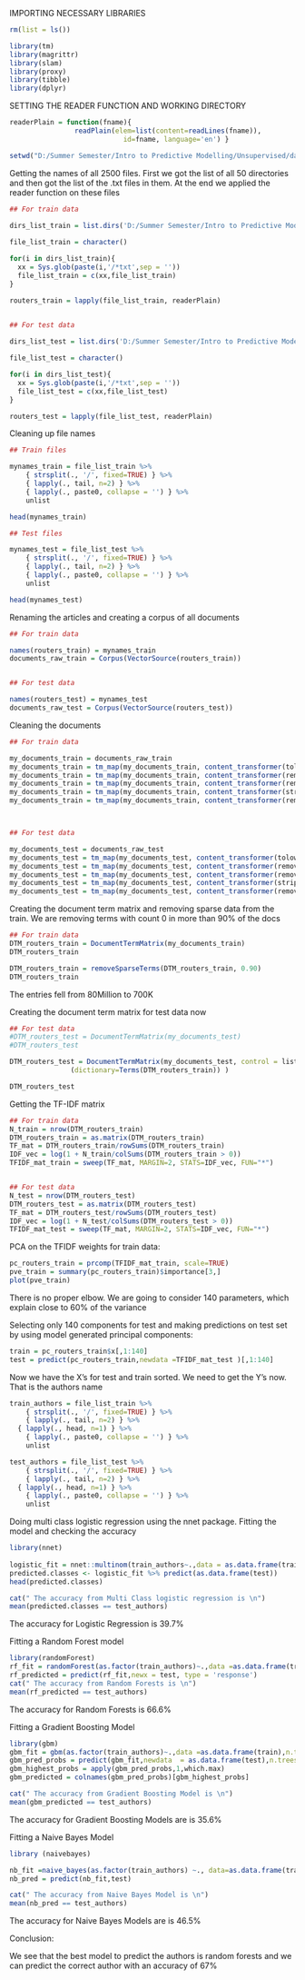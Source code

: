 

IMPORTING NECESSARY LIBRARIES

```r
rm(list = ls())

library(tm) 
library(magrittr)
library(slam)
library(proxy)
library(tibble)
library(dplyr)
```


SETTING THE READER FUNCTION AND WORKING DIRECTORY
```r
readerPlain = function(fname){
				readPlain(elem=list(content=readLines(fname)), 
							id=fname, language='en') }

setwd("D:/Summer Semester/Intro to Predictive Modelling/Unsupervised/data/ReutersC50")

```

Getting the names of all 2500 files. First we got the list of all 50 directories and then got the list of the .txt files in them.
At the end we applied the reader function on these files

```r

## For train data
 
dirs_list_train = list.dirs('D:/Summer Semester/Intro to Predictive Modelling/Unsupervised/data/ReutersC50/C50train',recursive = FALSE)

file_list_train = character()

for(i in dirs_list_train){
  xx = Sys.glob(paste(i,'/*txt',sep = ''))
  file_list_train = c(xx,file_list_train)
}

routers_train = lapply(file_list_train, readerPlain) 


## For test data
 
dirs_list_test = list.dirs('D:/Summer Semester/Intro to Predictive Modelling/Unsupervised/data/ReutersC50/C50test',recursive = FALSE)

file_list_test = character()

for(i in dirs_list_test){
  xx = Sys.glob(paste(i,'/*txt',sep = ''))
  file_list_test = c(xx,file_list_test)
}

routers_test = lapply(file_list_test, readerPlain) 


```


Cleaning up file names

```r

## Train files

mynames_train = file_list_train %>%
	{ strsplit(., '/', fixed=TRUE) } %>%
	{ lapply(., tail, n=2) } %>%
	{ lapply(., paste0, collapse = '') } %>%
	unlist

head(mynames_train)

## Test files

mynames_test = file_list_test %>%
	{ strsplit(., '/', fixed=TRUE) } %>%
	{ lapply(., tail, n=2) } %>%
	{ lapply(., paste0, collapse = '') } %>%
	unlist

head(mynames_test)

```

Renaming the articles and creating a corpus of all documents

```r
## For train data

names(routers_train) = mynames_train
documents_raw_train = Corpus(VectorSource(routers_train))


## For test data

names(routers_test) = mynames_test
documents_raw_test = Corpus(VectorSource(routers_test))


```


Cleaning the documents

```r
## For train data

my_documents_train = documents_raw_train
my_documents_train = tm_map(my_documents_train, content_transformer(tolower)) # make everything lowercase
my_documents_train = tm_map(my_documents_train, content_transformer(removeNumbers)) # remove numbers
my_documents_train = tm_map(my_documents_train, content_transformer(removePunctuation)) # remove punctuation
my_documents_train = tm_map(my_documents_train, content_transformer(stripWhitespace)) ## remove excess white-space
my_documents_train = tm_map(my_documents_train, content_transformer(removeWords), stopwords("en"))



## For test data

my_documents_test = documents_raw_test
my_documents_test = tm_map(my_documents_test, content_transformer(tolower)) # make everything lowercase
my_documents_test = tm_map(my_documents_test, content_transformer(removeNumbers)) # remove numbers
my_documents_test = tm_map(my_documents_test, content_transformer(removePunctuation)) # remove punctuation
my_documents_test = tm_map(my_documents_test, content_transformer(stripWhitespace)) ## remove excess white-space
my_documents_test = tm_map(my_documents_test, content_transformer(removeWords), stopwords("en"))

```



Creating the document term matrix and removing sparse data from the train. We are removing terms with count 0 in more than 90% of the docs

```r
## For train data
DTM_routers_train = DocumentTermMatrix(my_documents_train)
DTM_routers_train

DTM_routers_train = removeSparseTerms(DTM_routers_train, 0.90)
DTM_routers_train


```
The entries fell from 80Million to 700K


Creating the document term matrix for test data now
```r


## For test data
#DTM_routers_test = DocumentTermMatrix(my_documents_test)
#DTM_routers_test

DTM_routers_test = DocumentTermMatrix(my_documents_test, control = list
               (dictionary=Terms(DTM_routers_train)) )

DTM_routers_test


```




Getting the TF-IDF matrix

```r
## For train data
N_train = nrow(DTM_routers_train)
DTM_routers_train = as.matrix(DTM_routers_train)
TF_mat = DTM_routers_train/rowSums(DTM_routers_train)
IDF_vec = log(1 + N_train/colSums(DTM_routers_train > 0))
TFIDF_mat_train = sweep(TF_mat, MARGIN=2, STATS=IDF_vec, FUN="*")  


## For test data
N_test = nrow(DTM_routers_test)
DTM_routers_test = as.matrix(DTM_routers_test)
TF_mat = DTM_routers_test/rowSums(DTM_routers_test)
IDF_vec = log(1 + N_test/colSums(DTM_routers_test > 0))
TFIDF_mat_test = sweep(TF_mat, MARGIN=2, STATS=IDF_vec, FUN="*")

```

PCA on the TFIDF weights for train data:


```r
pc_routers_train = prcomp(TFIDF_mat_train, scale=TRUE)
pve_train = summary(pc_routers_train)$importance[3,]
plot(pve_train)  

```


There is no proper elbow. We are going to consider 140 parameters, which explain close to 60% of the variance


Selecting only 140 components for test and 
making predictions on test set by using model generated principal components:

```r
train = pc_routers_train$x[,1:140]
test = predict(pc_routers_train,newdata =TFIDF_mat_test )[,1:140]

```


Now we have the X's for test and train sorted. We need to get the Y's now. That is the authors name

```r

train_authors = file_list_train %>%
	{ strsplit(., '/', fixed=TRUE) } %>%
	{ lapply(., tail, n=2) } %>%
  { lapply(., head, n=1) } %>%
	{ lapply(., paste0, collapse = '') } %>%
	unlist

test_authors = file_list_test %>%
	{ strsplit(., '/', fixed=TRUE) } %>%
	{ lapply(., tail, n=2) } %>%
  { lapply(., head, n=1) } %>%
	{ lapply(., paste0, collapse = '') } %>%
	unlist


```


Doing multi class logistic regression using the nnet package.
Fitting the model and checking the accuracy

```r
library(nnet)
 
logistic_fit = nnet::multinom(train_authors~.,data = as.data.frame(train),MaxNWts = 10000)
predicted.classes <- logistic_fit %>% predict(as.data.frame(test))
head(predicted.classes)

cat(" The accuracy from Multi Class logistic regression is \n")
mean(predicted.classes == test_authors)

```

The accuracy for Logistic Regression is 39.7%


Fitting a Random Forest model


```r
library(randomForest)
rf_fit = randomForest(as.factor(train_authors)~.,data =as.data.frame(train),ntree = 1000, mtry =  50, importance = TRUE)
rf_predicted = predict(rf_fit,newx = test, type = 'response')
cat(" The accuracy from Random Forests is \n")
mean(rf_predicted == test_authors)


```


The accuracy for Random Forests is 66.6%


Fitting a Gradient Boosting Model



```r
library(gbm)
gbm_fit = gbm(as.factor(train_authors)~.,data =as.data.frame(train),n.trees = 3000, shrinkage =  0.1, distribution = 'multinomial')
gbm_pred_probs = predict(gbm_fit,newdata  = as.data.frame(test),n.trees = 3000, type = 'response')
gbm_highest_probs = apply(gbm_pred_probs,1,which.max)
gbm_predicted = colnames(gbm_pred_probs)[gbm_highest_probs]

cat(" The accuracy from Gradient Boosting Model is \n")
mean(gbm_predicted == test_authors)


```

The accuracy for Gradient Boosting Models are is 35.6%



Fitting a Naive Bayes Model

```r
library (naivebayes)

nb_fit =naive_bayes(as.factor(train_authors) ~., data=as.data.frame(train))
nb_pred = predict(nb_fit,test)

cat(" The accuracy from Naive Bayes Model is \n")
mean(nb_pred == test_authors)


```

The accuracy for Naive Bayes Models are is 46.5%



Conclusion:

We see that the best model to predict the authors is random forests and we can predict the correct author with an accuracy of 67%